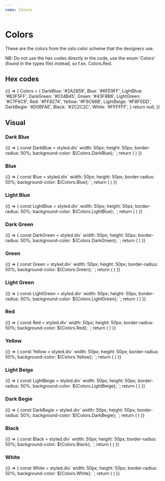 ```yaml
---
name: Colors
---
```



# Colors

These are the colors from the oslo color scheme that the designers use.

NB: Do not use the hex codes directly in the code, use the enum 'Colors' (found in the types file) instead, so f.ex. Colors.Red.

## Hex codes

<Playground>
  {() => {
    Colors = {
      DarkBlue: '#2A2859',
      Blue: '#6FE9FF',
      LightBlue: '#B3F5FF',
      DarkGreen: '#034B45',
      Green: '#43F8B6',
      LightGreen: '#C7F6C9',
      Red: '#FF8274',
      Yellow: '#F9C66B',
      LightBeige: '#F8F0DD',
      DarkBegie: '#D0BFAE',
      Black: '#2C2C2C',
      White: '#FFFFFF',
    }
    return null;
  }}
</Playground>

## Visual

### Dark Blue

<Playground>
  {() => {
    const DarkBlue = styled.div`
      width: 50px;
      height: 50px;
      border-radius: 50%;
      background-color: ${Colors.DarkBlue};
    `;
    return (
      <DarkBlue />
    )
  }}
</Playground>

### Blue

<Playground>
  {() => {
    const Blue = styled.div`
      width: 50px;
      height: 50px;
      border-radius: 50%;
      background-color: ${Colors.Blue};
    `;
    return (
      <Blue />
    )
  }}
</Playground>

### Light Blue

<Playground>
  {() => {
    const LightBlue = styled.div`
      width: 50px;
      height: 50px;
      border-radius: 50%;
      background-color: ${Colors.LightBlue};
    `;
    return (
      <LightBlue />
    )
  }}
</Playground>

### Dark Green

<Playground>
  {() => {
    const DarkGreen = styled.div`
      width: 50px;
      height: 50px;
      border-radius: 50%;
      background-color: ${Colors.DarkGreen};
    `;
    return (
      <DarkGreen />
    )
  }}
</Playground>

### Green

<Playground>
  {() => {
    const Green = styled.div`
      width: 50px;
      height: 50px;
      border-radius: 50%;
      background-color: ${Colors.Green};
    `;
    return (
      <Green />
    )
  }}
</Playground>

### Light Green

<Playground>
  {() => {
    const LightGreen = styled.div`
      width: 50px;
      height: 50px;
      border-radius: 50%;
      background-color: ${Colors.LightGreen};
    `;
    return (
      <LightGreen />
    )
  }}
</Playground>

### Red

<Playground>
  {() => {
    const Red = styled.div`
      width: 50px;
      height: 50px;
      border-radius: 50%;
      background-color: ${Colors.Red};
    `;
    return (
      <Red />
    )
  }}
</Playground>

### Yellow

<Playground>
  {() => {
    const Yellow = styled.div`
      width: 50px;
      height: 50px;
      border-radius: 50%;
      background-color: ${Colors.Yellow};
    `;
    return (
      <Yellow />
    )
  }}
</Playground>

### Light Beige

<Playground>
  {() => {
    const LightBeige = styled.div`
      width: 50px;
      height: 50px;
      border-radius: 50%;
      background-color: ${Colors.LightBeige};
    `;
    return (
      <LightBeige />
    )
  }}
</Playground>

### Dark Begie

<Playground>
  {() => {
    const DarkBegie = styled.div`
      width: 50px;
      height: 50px;
      border-radius: 50%;
      background-color: ${Colors.DarkBegie};
    `;
    return (
      <DarkBegie />
    )
  }}
</Playground>

### Black

<Playground>
  {() => {
    const Black = styled.div`
      width: 50px;
      height: 50px;
      border-radius: 50%;
      background-color: ${Colors.Black};
    `;
    return (
      <Black />
    )
  }}
</Playground>

### White

<Playground>
  {() => {
    const White = styled.div`
      width: 50px;
      height: 50px;
      border-radius: 50%;
      background-color: ${Colors.White};
    `;
    return (
      <White />
    )
  }}
</Playground>
